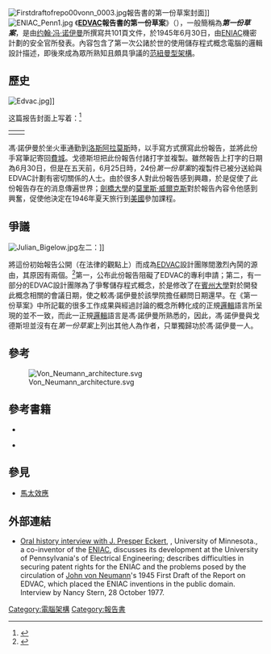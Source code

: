 {{noteTA
|G1=IT
|1=zh-hans:冯·诺伊曼结构;zh-hk:馮紐曼架構;zh-tw:范紐曼型架構;
|2=zh-hans:冯·诺伊曼;zh-hk:馮紐曼;zh-tw:范紐曼;
}}

[[File:Firstdraftofrepo00vonn_0003.jpg|thumb]]報告書的第一份草案封面]]
[[File:ENIAC_Penn1.jpg|thumb]]
《'''[[EDVAC|EDVAC]]報告書的第一份草案'''》（{{lang-en|'''First Draft of a Report on the [[EDVAC|EDVAC]]'''}}），一般簡稱為'''''第一份草案'''''，是由[[约翰·冯·诺伊曼|约翰·冯·诺伊曼]]所撰寫共101頁{{tsl|en|unfinished work|未完成的工作|未完成}}文件，於1945年6月30日，由[[ENIAC|ENIAC]]機密計劃的安全官{{tsl|en|Herman Goldstine|赫爾曼·戈德斯坦}}所發表。內容包含了第一次公諸於世的使用儲存程式概念電腦的邏輯設計描述，即後來成為眾所熟知且頗具爭議的[[冯·诺伊曼结构|范紐曼型架構]]。

==歷史==
[[File:Edvac.jpg|thumb]]]]

这篇报告封面上写着：<ref name = "von Neumann 1945"> {{Citation | last = von Neumann | first = John | author-link = John von Neumann | title = First Draft of a Report on the EDVAC | year = 1945 | url = http://archive.org/download/firstdraftofrepo00vonn/firstdraftofrepo00vonn.pdf | accessdate = Jan 31, 2011 }} </ref>

{|
|valign=top|
<div style="text-align: center;">
{{Quotation|First Draft of a Report on the EDVAC<br />
by John von Neumann,<br />
Contract No. W-670-ORD-4926,<br />
Between the United States Army Ordnance Department<br />
and the University of Pennsylvania Moore School of Electrical Engineering<br />
University of Pennsylvania<br />
June 30, 1945}}
</div>

|valign=top|
<div style="text-align: center;">
{{Quotation|EDVAC報告書的第一份草案<br />
約翰·馮·諾伊曼著,<br />
合約號碼W-670-ORD-4926,<br />
甲方美國陸軍軍械部門<br />
乙方賓州大學摩爾電機工程學院<br />
賓州大學<br />
1945年6月30日}}
</div>

|}

馮·諾伊曼於坐火車通勤到[[洛斯阿拉莫斯_(新墨西哥州)|洛斯阿拉莫斯]]時，以手寫方式撰寫此份報告，並將此份手寫筆記寄回[[費城|費城]]。戈德斯坦把此份報告付諸打字並複製。雖然報告上打字的日期為6月30日，但是在五天前，6月25日時，24份''第一份草案''的複製件已被分送給與EDVAC計劃有密切關係的人士。由於很多人對此份報告感到興趣，於是促使了此份報告存在的消息傳遍世界；[[劍橋大學|劍橋大學]]的[[莫里斯·威爾克斯|莫里斯·威爾克斯]]對於報告內容令他感到興奮，促使他決定在1946年夏天旅行到[[美國|美國]]參加{{tsl|en|Moore School Lectures|摩爾學院講習}}課程。

==爭議==
[[File:Julian_Bigelow.jpg|thumb]]左二：{{tsl|en|Herman Goldstine|赫爾曼·戈德斯坦}}]]

將這份初始報告公開（在法律的觀點上）而成為[[EDVAC|EDVAC]]設計團隊間激烈內鬨的源由，其原因有兩個。<ref>{{Citation | last = Moye | first = William T. | title = ENIAC: The Army-Sponsored Revolution | publisher = {{tsl|en|United States Army Research Laboratory|美國陸軍研究實驗室}} | date = January 1996 | year = 1996 | url = http://ftp.arl.army.mil/mike/comphist/96summary/index.html | accessdate = 2012-11-26 | deadurl = yes | archiveurl = https://web.archive.org/web/20130305070628/http://ftp.arl.army.mil/mike/comphist/96summary/index.html | archivedate = 2013-03-05 }}</ref>第一，公布此份報告阻礙了EDVAC的專利申請；第二，有一部分的EDVAC設計團隊為了爭奪儲存程式概念，於是修改了在[[賓州大學|賓州大學]]{{tsl|en|Moore School of Electrical Engineering|摩爾電機工程學院}}對於開發此概念相關的會議日期，使之較馮·諾伊曼於該學院擔任顧問日期還早。在《第一份草案》中所記載的很多工作成果與經過討論的概念所轉化成的正規[[邏輯|邏輯]]語言所呈現的並不一致，而此一正規[[邏輯|邏輯]]語言是馮·諾伊曼所熟悉的，因此，馮·諾伊曼與戈德斯坦並沒有在''第一份草案''上列出其他人為作者，只單獨歸功於馮·諾伊曼一人。

==參考==
[[File:Von_Neumann_architecture.svg|right]]
<references />

==參考書籍==
* {{cite book
 | last = Goldstine
 | first = Herman H.
 | authorlink = :en:Herman Goldstine
 | title = The Computer: from Pascal to von Neumann
 | url = https://archive.org/details/computerfrompasc00herm
 | year = 1972
 | publisher = Princeton University Press
 | location = Princeton, New Jersey
 | isbn = 0-691-02367-0
 }}

* {{cite book
 | last = Stern
 | first = Nancy
 | title = From ENIAC to UNIVAC, An appraisal of the Eckert-Mauchly Computers
 | year = 1981
 | publisher = Digital Press
 | location = Bedford, Massachusetts
 | isbn = 0-932376-14-2
 }}

==參見==
*[[馬太效應|馬太效應]]

==外部連結==
*[http://purl.umn.edu/107275 Oral history interview with J. Presper Eckert], {{tsl|en|Charles Babbage Institute|Charles Babbage Institute}}, University of Minnesota.{{tsl|en|J. Presper Eckert|J. Presper Eckert|Eckert}}, a co-inventor of the [[ENIAC|ENIAC]], discusses its development at the University of Pennsylvania's {{tsl|en|Moore School|Moore School}} of Electrical Engineering; describes difficulties in securing patent rights for the ENIAC and the problems posed by the circulation of [[約翰·馮·諾伊曼|John von Neumann]]'s 1945 First Draft of the Report on EDVAC, which placed the ENIAC inventions in the public domain.  Interview by Nancy Stern, 28 October 1977.

[[Category:電腦架構|Category:電腦架構]]
[[Category:報告書|Category:報告書]]